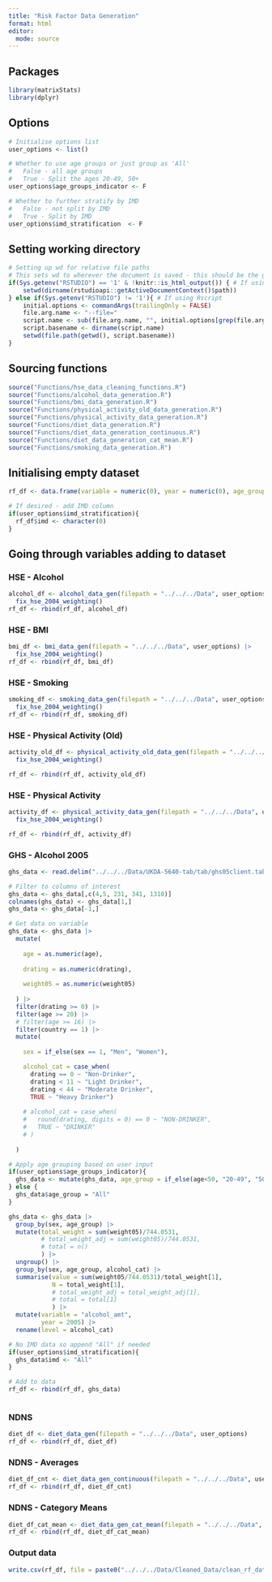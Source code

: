 ```yaml
---
title: "Risk Factor Data Generation"
format: html
editor:
  mode: source
---
```


## Packages
```r

library(matrixStats)
library(dplyr)

```

## Options
```r
# Initialise options list
user_options <- list()

# Whether to use age groups or just group as 'All'
#   False - all age groups 
#   True - Split the ages 20-49, 50+
user_options$age_groups_indicator <- F

# Whether to further stratify by IMD
#   False - not split by IMD 
#   True - Split by IMD
user_options$imd_stratification  <- F


```

## Setting working directory
```r

# Setting up wd for relative file paths
# This sets wd to wherever the document is saved - this should be the github desktop folder
if(Sys.getenv("RSTUDIO") == '1' & !knitr::is_html_output()) { # If using Rstudio and not rendering
	setwd(dirname(rstudioapi::getActiveDocumentContext()$path))
} else if(Sys.getenv("RSTUDIO") != '1'){ # If using Rscript
	initial.options <- commandArgs(trailingOnly = FALSE)
	file.arg.name <- "--file="
	script.name <- sub(file.arg.name, "", initial.options[grep(file.arg.name, initial.options)])
	script.basename <- dirname(script.name)
	setwd(file.path(getwd(), script.basename))
}

```

## Sourcing functions
```r

source("Functions/hse_data_cleaning_functions.R")
source("Functions/alcohol_data_generation.R")
source("Functions/bmi_data_generation.R")
source("Functions/physical_activity_old_data_generation.R")
source("Functions/physical_activity_data_generation.R")
source("Functions/diet_data_generation.R")
source("Functions/diet_data_generation_continuous.R")
source("Functions/diet_data_generation_cat_mean.R")
source("Functions/smoking_data_generation.R")

```

## Initialising empty dataset
```r

rf_df <- data.frame(variable = numeric(0), year = numeric(0), age_group = character(0), sex = character(0), level = character(0), value = numeric(0), N = numeric(0))

# If desired - add IMD column
if(user_options$imd_stratification){
  rf_df$imd <- character(0)
}

```

## Going through variables adding to dataset

### HSE - Alcohol
```r

alcohol_df <- alcohol_data_gen(filepath = "../../../Data", user_options) |>
  fix_hse_2004_weighting()
rf_df <- rbind(rf_df, alcohol_df)

```

### HSE - BMI
```r

bmi_df <- bmi_data_gen(filepath = "../../../Data", user_options) |>
  fix_hse_2004_weighting()
rf_df <- rbind(rf_df, bmi_df)

```

### HSE - Smoking
```r

smoking_df <- smoking_data_gen(filepath = "../../../Data", user_options) |>
  fix_hse_2004_weighting()
rf_df <- rbind(rf_df, smoking_df)

```
### HSE - Physical Activity (Old)
```r

activity_old_df <- physical_activity_old_data_gen(filepath = "../../../Data", user_options) |>
  fix_hse_2004_weighting()

rf_df <- rbind(rf_df, activity_old_df)

```

### HSE - Physical Activity
```r

activity_df <- physical_activity_data_gen(filepath = "../../../Data", user_options) |>
  fix_hse_2004_weighting()

rf_df <- rbind(rf_df, activity_df)

```

### GHS - Alcohol 2005
```r

ghs_data <- read.delim("../../../Data/UKDA-5640-tab/tab/ghs05client.tab", header = F)

# Filter to columns of interest
ghs_data <- ghs_data[,c(4,5, 231, 341, 1310)]
colnames(ghs_data) <- ghs_data[1,]
ghs_data <- ghs_data[-1,]

# Get data on variable
ghs_data <- ghs_data |>
  mutate(
    
    age = as.numeric(age),
    
    drating = as.numeric(drating),
    
    weight05 = as.numeric(weight05)
     
  ) |>
  filter(drating >= 0) |>
  filter(age >= 20) |>
  # filter(age >= 16) |>
  filter(country == 1) |>
  mutate(
    
    sex = if_else(sex == 1, "Men", "Women"),

    alcohol_cat = case_when(
      drating == 0 ~ "Non-Drinker",
      drating < 11 ~ "Light Drinker",
      drating < 44 ~ "Moderate Drinker",
      TRUE ~ "Heavy Drinker")
    
    # alcohol_cat = case_when(
    #   round(drating, digits = 0) == 0 ~ "NON-DRINKER",
    #   TRUE ~ "DRINKER"
    # )
    
  )

# Apply age grouping based on user input
if(user_options$age_groups_indicator){
  ghs_data <- mutate(ghs_data, age_group = if_else(age<50, "20-49", "50+"))
} else {
  ghs_data$age_group = "All"
}

ghs_data <- ghs_data |>
  group_by(sex, age_group) |>
  mutate(total_weight = sum(weight05)/744.0531, 
         # total_weight_adj = sum(weight05)/744.0531, 
         # total = n()
         ) |>
  ungroup() |>
  group_by(sex, age_group, alcohol_cat) |>
  summarise(value = sum(weight05/744.0531)/total_weight[1],
            N = total_weight[1],
            # total_weight_adj = total_weight_adj[1],
            # total = total[1]
            ) |>
  mutate(variable = "alcohol_amt",
         year = 2005) |>
  rename(level = alcohol_cat)

# No IMD data so append "All" if needed
if(user_options$imd_stratification){
  ghs_data$imd <- "All"
}

# Add to data
rf_df <- rbind(rf_df, ghs_data)



```

### NDNS
```r

diet_df <- diet_data_gen(filepath = "../../../Data", user_options)
rf_df <- rbind(rf_df, diet_df)

```

### NDNS - Averages
```r

diet_df_cnt <- diet_data_gen_continuous(filepath = "../../../Data", user_options)
rf_df <- rbind(rf_df, diet_df_cnt)

```

### NDNS - Category Means
```r

diet_df_cat_mean <- diet_data_gen_cat_mean(filepath = "../../../Data", user_options)
rf_df <- rbind(rf_df, diet_df_cat_mean)

```

### Output data
```r

write.csv(rf_df, file = paste0("../../../Data/Cleaned_Data/clean_rf_data", if_else(!user_options$age_groups_indicator, "_age_all", ""), if_else(user_options$imd_stratification, "_imd", ""), ".csv"), row.names = F)

```

